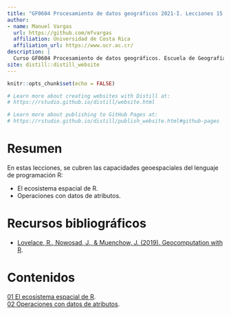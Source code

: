 ```yaml
---
title: "GF0604 Procesamiento de datos geográficos 2021-I. Lecciones 15 - 30"
author: 
- name: Manuel Vargas
  url: https://github.com/mfvargas
  affiliation: Universidad de Costa Rica
  affiliation_url: https://www.ucr.ac.cr/
description: |
  Curso GF0604 Procesamiento de datos geográficos. Escuela de Geografía, Universidad de Costa Rica. Primer ciclo lectivo 2021. Lecciones 15 - 30.
site: distill::distill_website
---
```


```r
knitr::opts_chunk$set(echo = FALSE)

# Learn more about creating websites with Distill at:
# https://rstudio.github.io/distill/website.html

# Learn more about publishing to GitHub Pages at:
# https://rstudio.github.io/distill/publish_website.html#github-pages

```

# Resumen
En estas lecciones, se cubren las capacidades geoespaciales del lenguaje de programación R:

- El ecosistema espacial de R.
- Operaciones con datos de atributos.

# Recursos bibliográficos
- [Lovelace, R., Nowosad, J., & Muenchow, J. (2019). Geocomputation with R](https://geocompr.robinlovelace.net/).

# Contenidos
[01 El ecosistema espacial de R](01-r-ecosistemaespacial.html).  
[02 Operaciones con datos de atributos](02-r-operaciones-atributos.html).  
  
